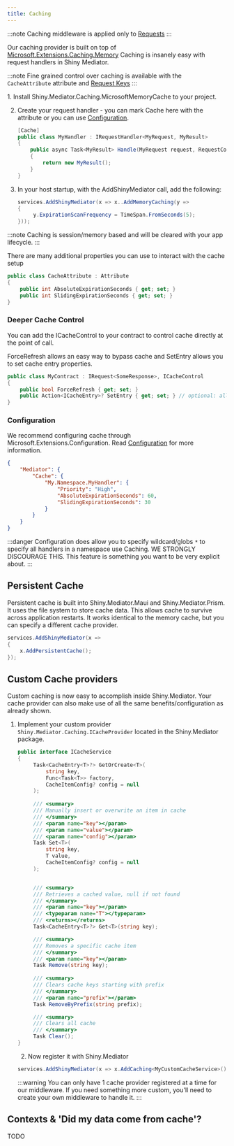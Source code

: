 ```yaml
---
title: Caching
---
```


:::note
Caching middleware is applied only to [Requests](../requests)
:::

<NugetBadge name="Shiny.Mediator.Caching.MicrosoftMemoryCache" showLabel={true} />

Our caching provider is built on top of [Microsoft.Extensions.Caching.Memory](https://learn.microsoft.com/en-us/dotnet/core/extensions/caching)
Caching is insanely easy with request handlers in Shiny Mediator.

:::note
Fine grained control over caching is available with the `CacheAttribute` attribute and [Request Keys](/mediator/requestkeys)
:::

<Steps>
1. Install Shiny.Mediator.Caching.MicrosoftMemoryCache <NugetBadge name="Shiny.Mediator.Caching.MicrosoftMemoryCache" showLabel={true} /> to your project.

2. Create your request handler - you can mark Cache here with the attribute or you can use [Configuration](./).

   ```csharp
   [Cache]
   public class MyHandler : IRequestHandler<MyRequest, MyResult>
   {
       public async Task<MyResult> Handle(MyRequest request, RequestContext<MyRequest> context, CancellationToken ct)
       {
           return new MyResult();
       }
   }
   ```

3. In your host startup, with the AddShinyMediator call, add the following:

   ```csharp
   services.AddShinyMediator(x => x..AddMemoryCaching(y =>
   {
        y.ExpirationScanFrequency = TimeSpan.FromSeconds(5);
   }));
   ```
</Steps>

:::note
Caching is session/memory based and will be cleared with your app lifecycle. 
:::

There are many additional properties you can use to interact with the cache setup

```csharp
public class CacheAttribute : Attribute
{
    public int AbsoluteExpirationSeconds { get; set; }
    public int SlidingExpirationSeconds { get; set; }
}
```

### Deeper Cache Control

You can add the ICacheControl to your contract to control cache directly at the point of call.

ForceRefresh allows an easy way to bypass cache and SetEntry allows you to set cache entry properties.

```csharp
public class MyContract : IRequest<SomeResponse>, ICacheControl 
{
    public bool ForceRefresh { get; set; }
    public Action<ICacheEntry>? SetEntry { get; set; } // optional: allows you to set cache entry properties
}
```

### Configuration

We recommend configuring cache through Microsoft.Extensions.Configuration.  Read [Configuration](./) for more information.

```json
{
    "Mediator": {
        "Cache": {
            "My.Namespace.MyHandler": {
                "Priority": "High",
                "AbsoluteExpirationSeconds": 60,
                "SlidingExpirationSeconds": 30
            }
        }
    }
}
```

:::danger
Configuration does allow you to specify wildcard/globs `*` to specify all handlers in a namespace use Caching. 
WE STRONGLY DISCOURAGE THIS.  This feature is something you want to be very explicit about.
:::

## Persistent Cache

Persistent cache is built into Shiny.Mediator.Maui and Shiny.Mediator.Prism.  It uses the file system to store cache data.  This allows cache to survive
across application restarts.  It works identical to the memory cache, but you can specify a different cache provider.

```csharp
services.AddShinyMediator(x => 
{
    x.AddPersistentCache();
});

```

## Custom Cache providers

Custom caching is now easy to accomplish inside Shiny.Mediator.  Your cache provider can also make use of all the same benefits/configuration as already shown.


<Steps>

1. Implement your custom provider `Shiny.Mediator.Caching.ICacheProvider` located in the Shiny.Mediator package.
   ```csharp 
   public interface ICacheService
   {
        Task<CacheEntry<T>?> GetOrCreate<T>(
            string key, 
            Func<Task<T>> factory,
            CacheItemConfig? config = null
        );
        
        /// <summary>
        /// Manually insert or overwrite an item in cache
        /// </summary>
        /// <param name="key"></param>
        /// <param name="value"></param>
        /// <param name="config"></param>
        Task Set<T>(
            string key, 
            T value, 
            CacheItemConfig? config = null
        );


        /// <summary>
        /// Retrieves a cached value, null if not found
        /// </summary>
        /// <param name="key"></param>
        /// <typeparam name="T"></typeparam>
        /// <returns></returns>
        Task<CacheEntry<T>?> Get<T>(string key);

        /// <summary>
        /// Removes a specific cache item
        /// </summary>
        /// <param name="key"></param>
        Task Remove(string key);
        
        /// <summary>
        /// Clears cache keys starting with prefix
        /// </summary>
        /// <param name="prefix"></param>
        Task RemoveByPrefix(string prefix);

        /// <summary>
        /// Clears all cache
        /// </summary>
        Task Clear();
   }
   ```

   2. Now register it with Shiny.Mediator
    ```csharp
    services.AddShinyMediator(x => x.AddCaching<MyCustomCacheService>());
    ```

    :::warning
    You can only have 1 cache provider registered at a time for our middleware.  If you need something more custom, you'll need to create your own middleware to handle it.
    :::
</Steps>


## Contexts & 'Did my data come from cache'?


TODO
